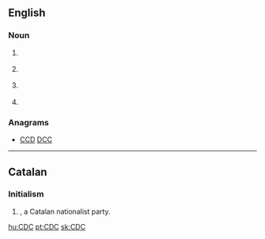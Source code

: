==English==

===Noun===
{{en-noun}}

# {{context|business|lang=en}} {{w|Control Data Corporation}}
# {{context|computing|lang=en}} {{w|Connected Device Configuration}}
# {{context|computing|lang=en}} {{w|Change data capture}}
# {{context|medical|US|lang=en}} {{w|Centers for Disease Control and Prevention}}

===Anagrams===
* [[CCD#English|CCD]] [[DCC#English|DCC]]
----

==Catalan==
{{wikipedia|lang=ca}}
===Initialism===
{{rfc-header|Initialism}}
{{head|ca|initialism}}

# {{context|politics|lang=ca}} {{w|Convergència Democràtica de Catalunya}}, a Catalan nationalist party.

[[hu:CDC]]
[[pt:CDC]]
[[sk:CDC]]
